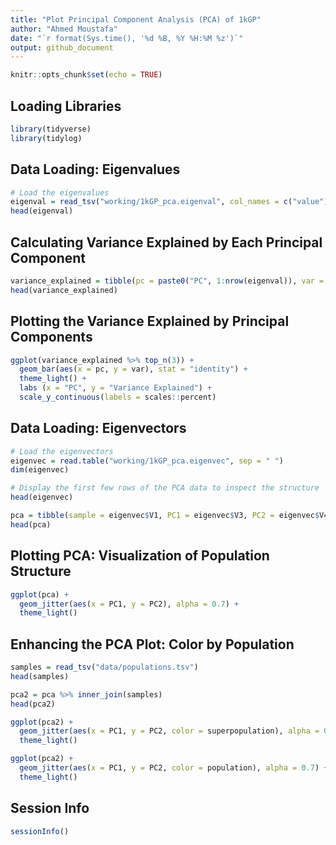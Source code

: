 ```yaml
---
title: "Plot Principal Component Analysis (PCA) of 1kGP"
author: "Ahmed Moustafa"
date: "`r format(Sys.time(), '%d %B, %Y %H:%M %z')`"
output: github_document
---
```


```r
knitr::opts_chunk$set(echo = TRUE)
```

## Loading Libraries

```r
library(tidyverse)
library(tidylog)
```

## Data Loading: Eigenvalues

```r
# Load the eigenvalues
eigenval = read_tsv("working/1kGP_pca.eigenval", col_names = c("value"))
head(eigenval)
```

## Calculating Variance Explained by Each Principal Component

```r
variance_explained = tibble(pc = paste0("PC", 1:nrow(eigenval)), var = eigenval$value / sum(eigenval))
head(variance_explained)
```

## Plotting the Variance Explained by Principal Components

```r
ggplot(variance_explained %>% top_n(3)) + 
  geom_bar(aes(x = pc, y = var), stat = "identity") + 
  theme_light() +
  labs (x = "PC", y = "Variance Explained") +
  scale_y_continuous(labels = scales::percent)
```

## Data Loading: Eigenvectors

```r
# Load the eigenvectors
eigenvec = read.table("working/1kGP_pca.eigenvec", sep = " ")
dim(eigenvec)
```

```r
# Display the first few rows of the PCA data to inspect the structure
head(eigenvec)
```

```r
pca = tibble(sample = eigenvec$V1, PC1 = eigenvec$V3, PC2 = eigenvec$V4, PC3 = eigenvec$V5)
head(pca)
```
## Plotting PCA: Visualization of Population Structure

```r
ggplot(pca) + 
  geom_jitter(aes(x = PC1, y = PC2), alpha = 0.7) + 
  theme_light()
```

## Enhancing the PCA Plot: Color by Population

```r
samples = read_tsv("data/populations.tsv")
head(samples)
```
```r
pca2 = pca %>% inner_join(samples)
head(pca2)
```
```r
ggplot(pca2) + 
  geom_jitter(aes(x = PC1, y = PC2, color = superpopulation), alpha = 0.7) + 
  theme_light()
```

```r
ggplot(pca2) + 
  geom_jitter(aes(x = PC1, y = PC2, color = population), alpha = 0.7) + 
  theme_light()
```


## Session Info

```r
sessionInfo()
```
